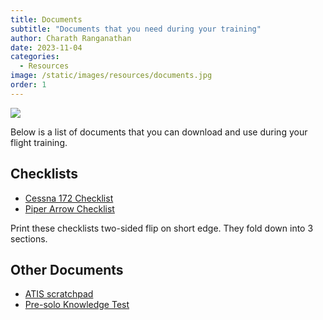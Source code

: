 ```yaml
---
title: Documents
subtitle: "Documents that you need during your training"
author: Charath Ranganathan
date: 2023-11-04
categories:
  - Resources
image: /static/images/resources/documents.jpg
order: 1
---
```


![](/static/images/resources/documents.jpg)

Below is a list of documents that you can download and use during your flight training.

## Checklists

* [Cessna 172 Checklist](/static/resources/documents/checklist-C172.pdf)
* [Piper Arrow Checklist](/static/resources/documents/checklist-piper-arrow.pdf)

Print these checklists two-sided flip on short edge. They fold down into 3 sections.

## Other Documents

* [ATIS scratchpad](/static/resources/documents/atis-scratchpad.pdf)
* [Pre-solo Knowledge Test](/static/resources/documents/pre-solo-knowledge-test.pdf)